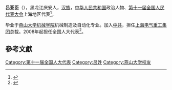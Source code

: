 '''吕亚臣'''（{{bd|1960年||}}），黑龙江庆安人，[[汉族|汉族]]，[[中华人民共和国|中华人民共和国]]政治人物、[[第十一届全国人民代表大会|第十一届全国人民代表大会]]上海地区代表<ref>{{cite web|author=新华网|title=第十一届全国人大代表|url=http://news.xinhuanet.com/ziliao/2008-03/03/content_7708230.htm?node=36628|publisher=新华网|accessdate=2014-01-07|archive-date=2014-01-10|archive-url=https://web.archive.org/web/20140110211415/http://news.xinhuanet.com/ziliao/2008-03/03/content_7708230.htm?node=36628|dead-url=no}}</ref>。

毕业于[[燕山大学机械学院|燕山大学机械学院]]机械制造及自动化专业。加入[[中共|中共]]，担任[[上海电气重工集团|上海电气重工集团]]总裁。2008年起担任全国人大代表<ref>{{cite news|title=全国人大代表信息-吕亚臣|url=http://210.82.31.1:8084/delegate/viewDelegate.action?dbid=110643|accessdate=2013-04-05|newspaper=全国人大网|archive-url=https://web.archive.org/web/20140314072435/http://www.npc.gov.cn/delegate/viewDelegate.action?dbid=110643|archive-date=2014-03-14|dead-url=yes}}</ref>。

==參考文獻==
{{reflist}}
[[Category:第十一届全国人大代表|Category:第十一届全国人大代表]]
[[Category:呂姓|Category:呂姓]]
[[Category:燕山大学校友|Category:燕山大学校友]]